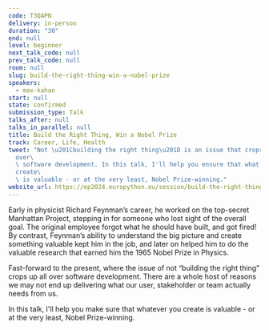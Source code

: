 ```yaml
---
code: T3QAPN
delivery: in-person
duration: "30"
end: null
level: beginner
next_talk_code: null
prev_talk_code: null
room: null
slug: build-the-right-thing-win-a-nobel-prize
speakers:
  - max-kahan
start: null
state: confirmed
submission_type: Talk
talks_after: null
talks_in_parallel: null
title: Build the Right Thing, Win a Nobel Prize
track: Career, Life, Health
tweet: "Not \u201Cbuilding the right thing\u201D is an issue that crops up all
  over\
  \ software development. In this talk, I'll help you ensure that what you
  create\
  \ is valuable - or at the very least, Nobel Prize-winning."
website_url: https://ep2024.europython.eu/session/build-the-right-thing-win-a-nobel-prize
---
```


Early in physicist Richard Feynman’s career, he worked on the top-secret
Manhattan Project, stepping in for someone who lost sight of the overall goal.
The original employee forgot what he should have built, and got fired! By
contrast, Feynman’s ability to understand the big picture and create something
valuable kept him in the job, and later on helped him to do the valuable
research that earned him the 1965 Nobel Prize in Physics.

Fast-forward to the present, where the issue of not “building the right thing”
crops up all over software development. There are a whole host of reasons we may
not end up delivering what our user, stakeholder or team actually needs from us.

In this talk, I'll help you make sure that whatever you create is valuable - or
at the very least, Nobel Prize-winning.
